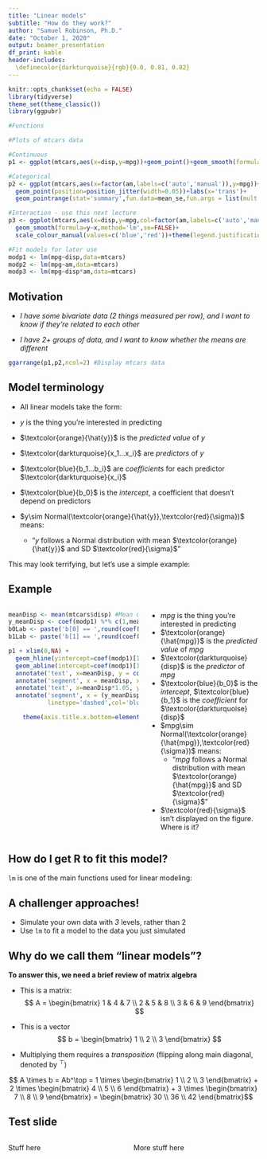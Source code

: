 ```yaml
---
title: "Linear models"
subtitle: "How do they work?"
author: "Samuel Robinson, Ph.D."
date: "October 1, 2020"
output: beamer_presentation
df_print: kable
header-includes: 
  \definecolor{darkturquoise}{rgb}{0.0, 0.81, 0.82}
---
```


```r
knitr::opts_chunk$set(echo = FALSE)
library(tidyverse)
theme_set(theme_classic())
library(ggpubr)

#Functions

#Plots of mtcars data

#Continuous
p1 <- ggplot(mtcars,aes(x=disp,y=mpg))+geom_point()+geom_smooth(formula=y~x,method='lm',se=FALSE,col='orange')

#Categorical
p2 <- ggplot(mtcars,aes(x=factor(am,labels=c('auto','manual')),y=mpg))+ 
  geom_point(position=position_jitter(width=0.05))+labs(x='trans')+
  geom_pointrange(stat='summary',fun.data=mean_se,fun.args = list(mult = 2),col='orange')

#Interaction - use this next lecture
p3 <- ggplot(mtcars,aes(x=disp,y=mpg,col=factor(am,labels=c('auto','manual'))))+geom_point()+labs(col='trans')+
  geom_smooth(formula=y~x,method='lm',se=FALSE)+
  scale_colour_manual(values=c('blue','red'))+theme(legend.justification=c(1,1), legend.position=c(1,1))

#Fit models for later use
modp1 <- lm(mpg~disp,data=mtcars)
modp2 <- lm(mpg~am,data=mtcars)
modp3 <- lm(mpg~disp*am,data=mtcars)

```


## Motivation

- _I have some bivariate data (2 things measured per row), and I want to know if they're related to each other_

- _I have 2+ groups of data, and I want to know whether the means are different_

<!-- Use this next lecture -->
<!-- - _I have 2+ groups of bivariate data, and I want to know whether the relationships differ between groups_ -->

```r
ggarrange(p1,p2,ncol=2) #Display mtcars data
```

## Model terminology {.build}

- All linear models take the form:
\begin{equation*} 
\begin{split}
\textcolor{orange}{\hat{y}} & = \textcolor{blue}{b_0} + \textcolor{blue}{b_1}\textcolor{darkturquoise}{x_1} + \textcolor{blue}{b_2}\textcolor{darkturquoise}{x_2} ... + \textcolor{blue}{b_i}\textcolor{darkturquoise}{x_i} \\
y & \sim Normal(\textcolor{orange}{\hat{y}},\textcolor{red}{\sigma})
\end{split}
\end{equation*}

- $y$ is the thing you're interested in predicting
- $\textcolor{orange}{\hat{y}}$ is the _predicted value_ of $y$
- $\textcolor{darkturquoise}{x_1...x_i}$ are _predictors_ of _y_
- $\textcolor{blue}{b_1...b_i}$ are _coefficients_ for each predictor $\textcolor{darkturquoise}{x_i}$
- $\textcolor{blue}{b_0}$ is the _intercept_, a coefficient that doesn't depend on predictors
- $y\sim Normal(\textcolor{orange}{\hat{y}},\textcolor{red}{\sigma})$ means:
  - "$y$ follows a Normal distribution with mean $\textcolor{orange}{\hat{y}}$ and SD $\textcolor{red}{\sigma}$"

This may look terrifying, but let's use a simple example:

## Example

::: columns

:::: column

```r
meanDisp <- mean(mtcars$disp) #Mean displacement
y_meanDisp <- coef(modp1) %*% c(1,meanDisp) #Predicted y at mean displacement
b0Lab <- paste('b[0] == ',round(coef(modp1)[1],3))
b1Lab <- paste('b[1] == ',round(coef(modp1)[2],3)) 

p1 + xlim(0,NA) + 
  geom_hline(yintercept=coef(modp1)[1],linetype='dashed',col='blue') +
  geom_abline(intercept=coef(modp1)[1],slope=coef(modp1)[2],col='orange',linetype='dashed') +
  annotate('text', x=meanDisp, y = coef(modp1)[1]*1.05, col='blue', label=b0Lab, parse=TRUE) +
  annotate('segment', x = meanDisp, xend = meanDisp, y= y_meanDisp, yend = y_meanDisp*1.2,linetype='dashed',col='blue') +
  annotate('text', x=meanDisp*1.05, y = y_meanDisp*1.25, col='blue', label=b1Lab, parse=TRUE) +
  annotate('segment', x = (y_meanDisp*1.2-coef(modp1)[1])/coef(modp1)[2] , xend = meanDisp, y= y_meanDisp*1.2 ,yend = y_meanDisp*1.2,
           linetype='dashed',col='blue') +

    theme(axis.title.x.bottom=element_text(colour='darkturquoise'),axis.text.x.bottom=element_text(colour='darkturquoise'))
```

<!-- $$ \hat{mpg} = b_0 + b_1{disp} $$ -->
<!-- $$ mpg \sim Normal(\hat{mpg},\sigma) $$  -->

\begin{equation*} 
\begin{split}
\textcolor{orange}{\hat{mpg}} & = \textcolor{blue}{b_0} + \textcolor{blue}{b_1}\textcolor{darkturquoise}{disp} \\
mpg & \sim Normal(\textcolor{orange}{\hat{mpg}},\textcolor{red}{\sigma})
\end{split}
\end{equation*}

::::

:::: column

- $mpg$ is the thing you're interested in predicting
- $\textcolor{orange}{\hat{mpg}}$ is the _predicted value_ of $mpg$
- $\textcolor{darkturquoise}{disp}$ is the _predictor_ of _mpg_
- $\textcolor{blue}{b_0}$ is the _intercept_, $\textcolor{blue}{b_1}$ is the _coefficient_ for $\textcolor{darkturquoise}{disp}$
- $mpg\sim Normal(\textcolor{orange}{\hat{mpg}},\textcolor{red}{\sigma})$ means:
  - "$mpg$ follows a Normal distribution with mean $\textcolor{orange}{\hat{mpg}}$ and SD $\textcolor{red}{\sigma}$"
- $\textcolor{red}{\sigma}$ isn't displayed on the figure. Where is it?

::::

:::

## How do I get R to fit this model?

`lm` is one of the main functions used for linear modeling:

## A challenger approaches!

- Simulate your own data with _3_ levels, rather than 2
- Use `lm` to fit a model to the data you just simulated



## Why do we call them "linear models"?

__To answer this, we need a brief review of matrix algebra__

- This is a matrix: $$ A = \begin{bmatrix}
  1 & 4 & 7 \\
  2 & 5 & 8 \\
  3 & 6 & 9
 \end{bmatrix}
$$

- This is a vector $$ b = \begin{bmatrix}
  1  \\
  2 \\
  3 
 \end{bmatrix}
$$

- Multiplying them requires a _transposition_ (flipping along main diagonal, denoted by $^\top$)

$$ A \times b = Ab^\top = 1 \times \begin{bmatrix}
  1  \\
  2 \\
  3 
 \end{bmatrix} + 2 \times \begin{bmatrix}
  4  \\
  5  \\
  6 
 \end{bmatrix} + 3 \times \begin{bmatrix}
  7  \\
  8 \\
  9 
 \end{bmatrix} = \begin{bmatrix}
  30  \\
  36 \\
  42 
 \end{bmatrix}$$
 



## Test slide
<div style="float: left; width: 50%;">
Stuff here
</div>

<div style="float: right; width: 50%;">
More stuff here 
</div>